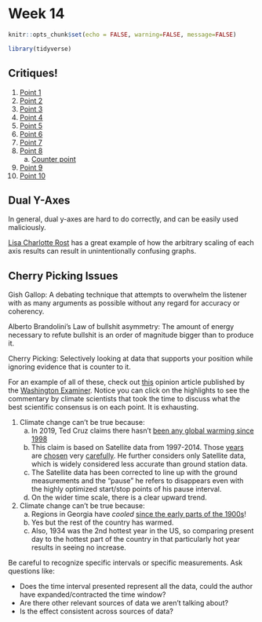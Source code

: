 # Week 14

```r
knitr::opts_chunk$set(echo = FALSE, warning=FALSE, message=FALSE)
```
```r
library(tidyverse)
```

## Critiques!

1.  [Point 1](https://eagereyes.org/blog/2008/linear-vs-quadratic-change)
2.  [Point 2](https://twitter.com/ObamaWhiteHouse/status/677189256834609152)
3.  [Point 3](http://onlinestatbook.com/2/graphing_distributions/graphing_distributionsSA.html)
4.  [Point 4](https://www.uv.uio.no/cemo/english/studies/news/really-bad-data-graphics-competition.html)
5.  [Point 5](https://badvisualisations.tumblr.com/image/187107071331)
6.  [Point 6](https://badvisualisations.tumblr.com/image/186899740601)
7.  [Point 7](https://www.cnbc.com/2019/06/12/tesla-looks-like-netflix-did-in-2011and-it-may-see-a-similar-recovery.html)
8.  [Point 8](https://twitter.com/rsimmon/status/923344256713965568/photo/1)
    a) [Counter point](https://twitter.com/rsimmon/status/923344256713965568/photo/2)
9.  [Point 9](https://i.redd.it/5lcfql006xv31.png)
10. [Point 10](https://i.redd.it/8ygd8oczmm301.jpg)


## Dual Y-Axes
In general, dual y-axes are hard to do correctly, and can be easily used maliciously.

[Lisa Charlotte Rost](https://blog.datawrapper.de/dualaxis/) has a great example of how the arbitrary scaling of each axis results can result in unintentionally confusing graphs.

## Cherry Picking Issues

Gish Gallop: A debating technique that attempts to overwhelm the listener with as many arguments as possible without any regard for accuracy or coherency. 

Alberto Brandolini's Law of bullshit asymmetry: The amount of energy necessary to refute bullshit is an order of magnitude bigger than to produce it.

Cherry Picking: Selectively looking at data that supports your position while ignoring evidence that is counter to it.

For an example of all of these, check out [this](https://via.hypothes.is/https://www.washingtonexaminer.com/opinion/op-eds/the-great-failure-of-the-climate-models) opinion article published by the [Washington Examiner](https://www.adfontesmedia.com/static-mbc/). Notice you can click on the highlights to see the commentary by climate scientists that took the time to discuss what the best scientific consensus is on each point. It is exhausting.

1. Climate change can't be true because: 
    a) In 2019, Ted Cruz claims there hasn't [been any global warming since 1998](https://www.youtube.com/watch?v=Z0JWONI-d9w&t=2m47s)    
    b) This claim is based on Satellite data from 1997-2014. Those [years](https://www.sfgate.com/technology/dotcommentary/article/How-climate-deniers-abuse-statistics-to-mislead-4677033.php) are [chosen](https://www.climate.gov/news-features/climate-qa/did-global-warming-stop-1998) very [carefully](https://en.wikipedia.org/wiki/Global_warming_hiatus#/media/File:Temperaturanstieg-vergleich-zwischen-ausschnitt-und-gesamtverlauf.gif). He further considers only Satellite data, which is widely considered less accurate than ground station data.
    c) The Satellite data has been corrected to line up with the ground measurements and the "pause" he refers to disappears even with the highly optimized start/stop points of his pause interval.
    d) On the wider time scale, there is a clear upward trend.
    
2. Climate change can't be true because:
    a) Regions in Georgia have *cooled* [since the early parts of the 1900s](https://github.com/dereksonderegger/141/raw/master/Images/Cherry_Picking_USA_Temperature_Change_Since_Early_1900s.png)!
    b) Yes but the rest of the country has warmed.
    c) Also, 1934 was the 2nd hottest year in the US, so comparing present day to the hottest part of the country in that particularly hot year results in seeing no increase.
    

Be careful to recognize specific intervals or specific measurements. Ask questions like:

* Does the time interval presented represent all the data, could the author have expanded/contracted the time window?
* Are there other relevant sources of data we aren't talking about?
* Is the effect consistent across sources of data?
    
